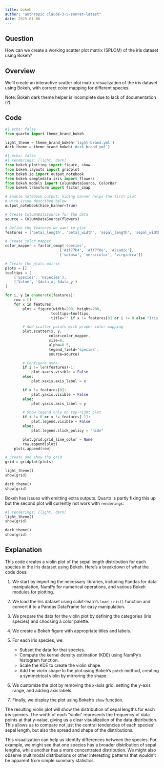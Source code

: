 ```yaml
---
title: bokeh
author: "anthropic claude-3-5-sonnet-latest"
date: 2025-01-06
---
```


## Question

How can we create a working scatter plot matrix (SPLOM) of the iris dataset using Bokeh?

## Overview

We’ll create an interactive scatter plot matrix visualization of the iris dataset using Bokeh, with correct color mapping for different species.

Note: Bokeh dark theme helper is incomplete due to lack of documentation (?)

## Code

```python
#| echo: false
from quarto import theme_brand_bokeh

light_theme = theme_brand_bokeh('light-brand.yml')
dark_theme = theme_brand_bokeh('dark-brand.yml')
```

```python
#| echo: false
#| renderings: [light, dark]
from bokeh.plotting import figure, show
from bokeh.layouts import gridplot
from bokeh.io import output_notebook
from bokeh.sampledata.iris import flowers
from bokeh.models import ColumnDataSource, ColorBar
from bokeh.transform import factor_cmap

# Enable notebook output; hiding banner helps the first plot
# with issue described below
output_notebook(hide_banner=True)

# Create ColumnDataSource for the data
source = ColumnDataSource(flowers)

# Define the features we want to plot
features = ['petal_length', 'petal_width', 'sepal_length', 'sepal_width']

# Create color mapper
color_mapper = factor_cmap('species',
                         ['#1f77b4', '#ff7f0e', '#2ca02c'],
                         ['setosa', 'versicolor', 'virginica'])

# Create the plots matrix
plots = []
tooltips = [
    ('Species', '@species'),
    ('Value', '$data_x, $data_y')
]

for i, y in enumerate(features):
    row = []
    for x in features:
        plot = figure(width=200, height=200,
                     tooltips=tooltips,
                     title="" if x != features[0] or i != 0 else "Iris SPLOM")

        # Add scatter points with proper color mapping
        plot.scatter(x, y,
                    color=color_mapper,
                    size=8,
                    alpha=0.5,
                    legend_field='species',
                    source=source)

        # Configure axes
        if i != len(features)-1:
            plot.xaxis.visible = False
        else:
            plot.xaxis.axis_label = x

        if x != features[0]:
            plot.yaxis.visible = False
        else:
            plot.yaxis.axis_label = y

        # Show legend only on top-right plot
        if i != 0 or x != features[-1]:
            plot.legend.visible = False
        else:
            plot.legend.click_policy = "hide"

        plot.grid.grid_line_color = None
        row.append(plot)
    plots.append(row)

# Create and show the grid
grid = gridplot(plots)

light_theme()
show(grid)

dark_theme()
show(grid)
```

Bokeh has issues with emitting extra outputs. Quarto is partly fixing this up but the second plot will currently not work with `renderings`:

```python
#| renderings: [light, dark]
light_theme()
show(grid)

dark_theme()
show(grid)
```

## Explanation

This code creates a violin plot of the sepal length distribution for each species in the Iris dataset using Bokeh. Here's a breakdown of what the code does:

1. We start by importing the necessary libraries, including Pandas for data manipulation, NumPy for numerical operations, and various Bokeh modules for plotting.

2. We load the Iris dataset using scikit-learn's `load_iris()` function and convert it to a Pandas DataFrame for easy manipulation.

3. We prepare the data for the violin plot by defining the categories (iris species) and choosing a color palette.

4. We create a Bokeh figure with appropriate titles and labels.

5. For each iris species, we:
   - Subset the data for that species.
   - Compute the kernel density estimation (KDE) using NumPy's histogram function.
   - Scale the KDE to create the violin shape.
   - Add the violin shape to the plot using Bokeh's `patch` method, creating a symmetrical violin by mirroring the shape.

6. We customize the plot by removing the x-axis grid, setting the y-axis range, and adding axis labels.

7. Finally, we display the plot using Bokeh's `show` function.

The resulting violin plot will show the distribution of sepal lengths for each iris species. The width of each "violin" represents the frequency of data points at that y-value, giving us a clear visualization of the data distribution. This allows us to compare not just the central tendencies of each species' sepal length, but also the spread and shape of the distributions.

This visualization can help us identify differences between the species. For example, we might see that one species has a broader distribution of sepal lengths, while another has a more concentrated distribution. We might also observe multimodal distributions or other interesting patterns that wouldn't be apparent from simple summary statistics.
